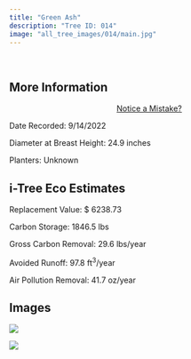 ```yaml
---
title: "Green Ash"
description: "Tree ID: 014"
image: "all_tree_images/014/main.jpg"
---
```


<br>

## **More Information**
::: column-margin
<center><a class="button" href="https://forms.gle/W6f5nwYxrM33hF4f7">Notice a Mistake?</a></center>
:::


Date Recorded:  9/14/2022

Diameter at Breast Height:  24.9  inches

Planters:  Unknown

## **i-Tree Eco Estimates**


 Replacement Value: $ 6238.73

 Carbon Storage:  1846.5  lbs

 Gross Carbon Removal:  29.6  lbs/year

 Avoided Runoff:  97.8  ft<sup>3</sup>/year

 Air Pollution Removal:  41.7  oz/year

## **Images**


 ![](all_tree_images/014/IMG_6350.jpg)

 ![](all_tree_images/014/main.jpg)
